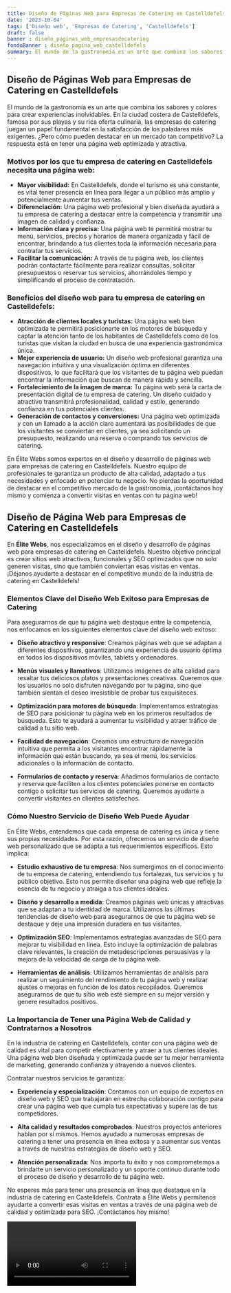 ```yaml
---
title: Diseño de Páginas Web para Empresas de Catering en Castelldefels
date: '2023-10-04'
tags: ['Diseño web', 'Empresas de Catering', 'Castelldefels']
draft: false
banner : diseño_paginas_web_empresasdecatering
fondoBanner : diseño_pagina_web_castelldefels
summary: El mundo de la gastronomía es un arte que combina los sabores y colores para crear experiencias inolvidables. En la ciudad costera de Castelldefels, famosa por sus playas y su rica oferta culinaria, las empresas de catering juegan un papel fundamental en la satisfacción de los paladares más exigentes. ¿Pero cómo pueden destacar en un mercado tan competitivo? La respuesta está en tener una página web optimizada y atractiva.
---
```


## Diseño de Páginas Web para Empresas de Catering en Castelldefels

El mundo de la gastronomía es un arte que combina los sabores y colores para crear experiencias inolvidables. En la ciudad costera de Castelldefels, famosa por sus playas y su rica oferta culinaria, las empresas de catering juegan un papel fundamental en la satisfacción de los paladares más exigentes. ¿Pero cómo pueden destacar en un mercado tan competitivo? La respuesta está en tener una página web optimizada y atractiva.

### Motivos por los que tu empresa de catering en Castelldefels necesita una página web:

- **Mayor visibilidad:** En Castelldefels, donde el turismo es una constante, es vital tener presencia en línea para llegar a un público más amplio y potencialmente aumentar tus ventas.
- **Diferenciación:** Una página web profesional y bien diseñada ayudará a tu empresa de catering a destacar entre la competencia y transmitir una imagen de calidad y confianza.
- **Información clara y precisa:** Una página web te permitirá mostrar tu menú, servicios, precios y horarios de manera organizada y fácil de encontrar, brindando a tus clientes toda la información necesaria para contratar tus servicios.
- **Facilitar la comunicación:** A través de tu página web, los clientes podrán contactarte fácilmente para realizar consultas, solicitar presupuestos o reservar tus servicios, ahorrándoles tiempo y simplificando el proceso de contratación.

### Beneficios del diseño web para tu empresa de catering en Castelldefels:

- **Atracción de clientes locales y turistas:** Una página web bien optimizada te permitirá posicionarte en los motores de búsqueda y captar la atención tanto de los habitantes de Castelldefels como de los turistas que visitan la ciudad en busca de una experiencia gastronómica única.
- **Mejor experiencia de usuario:** Un diseño web profesional garantiza una navegación intuitiva y una visualización óptima en diferentes dispositivos, lo que facilitará que los visitantes de tu página web puedan encontrar la información que buscan de manera rápida y sencilla.
- **Fortalecimiento de la imagen de marca:** Tu página web será la carta de presentación digital de tu empresa de catering. Un diseño cuidado y atractivo transmitirá profesionalidad, calidad y estilo, generando confianza en tus potenciales clientes.
- **Generación de contactos y conversiones:** Una página web optimizada y con un llamado a la acción claro aumentará las posibilidades de que los visitantes se conviertan en clientes, ya sea solicitando un presupuesto, realizando una reserva o comprando tus servicios de catering.

En Élite Webs somos expertos en el diseño y desarrollo de páginas web para empresas de catering en Castelldefels. Nuestro equipo de profesionales te garantiza un producto de alta calidad, adaptado a tus necesidades y enfocado en potenciar tu negocio. No pierdas la oportunidad de destacar en el competitivo mercado de la gastronomía, ¡contáctanos hoy mismo y comienza a convertir visitas en ventas con tu página web!

<GifSeo />

<Cta />

## Diseño de Página Web para Empresas de Catering en Castelldefels

En **Élite Webs**, nos especializamos en el diseño y desarrollo de páginas web para empresas de catering en Castelldefels. Nuestro objetivo principal es crear sitios web atractivos, funcionales y SEO optimizados que no solo generen visitas, sino que también conviertan esas visitas en ventas. ¡Déjanos ayudarte a destacar en el competitivo mundo de la industria de catering en Castelldefels!

### Elementos Clave del Diseño Web Exitoso para Empresas de Catering

Para asegurarnos de que tu página web destaque entre la competencia, nos enfocamos en los siguientes elementos clave del diseño web exitoso:

- **Diseño atractivo y responsive**: Creamos páginas web que se adaptan a diferentes dispositivos, garantizando una experiencia de usuario óptima en todos los dispositivos móviles, tablets y ordenadores.

- **Menús visuales y llamativos**: Utilizamos imágenes de alta calidad para resaltar tus deliciosos platos y presentaciones creativas. Queremos que los usuarios no solo disfruten navegando por tu página, sino que también sientan el deseo irresistible de probar tus exquisiteces.

- **Optimización para motores de búsqueda**: Implementamos estrategias de SEO para posicionar tu página web en los primeros resultados de búsqueda. Esto te ayudará a aumentar tu visibilidad y atraer tráfico de calidad a tu sitio web.

- **Facilidad de navegación**: Creamos una estructura de navegación intuitiva que permita a los visitantes encontrar rápidamente la información que están buscando, ya sea el menú, los servicios adicionales o la información de contacto.

- **Formularios de contacto y reserva**: Añadimos formularios de contacto y reserva que faciliten a los clientes potenciales ponerse en contacto contigo o solicitar tus servicios de catering. Queremos ayudarte a convertir visitantes en clientes satisfechos.

### Cómo Nuestro Servicio de Diseño Web Puede Ayudar

En Élite Webs, entendemos que cada empresa de catering es única y tiene sus propias necesidades. Por esta razón, ofrecemos un servicio de diseño web personalizado que se adapta a tus requerimientos específicos. Esto implica:

- **Estudio exhaustivo de tu empresa**: Nos sumergimos en el conocimiento de tu empresa de catering, entendiendo tus fortalezas, tus servicios y tu público objetivo. Esto nos permite diseñar una página web que refleje la esencia de tu negocio y atraiga a tus clientes ideales.

- **Diseño y desarrollo a medida**: Creamos páginas web únicas y atractivas que se adaptan a tu identidad de marca. Utilizamos las últimas tendencias de diseño web para asegurarnos de que tu página web se destaque y deje una impresión duradera en tus visitantes.

- **Optimización SEO**: Implementamos estrategias avanzadas de SEO para mejorar tu visibilidad en línea. Esto incluye la optimización de palabras clave relevantes, la creación de metadescripciones persuasivas y la mejora de la velocidad de carga de tu página web.

- **Herramientas de análisis**: Utilizamos herramientas de análisis para realizar un seguimiento del rendimiento de tu página web y realizar ajustes o mejoras en función de los datos recopilados. Queremos asegurarnos de que tu sitio web esté siempre en su mejor versión y genere resultados positivos.

### La Importancia de Tener una Página Web de Calidad y Contratarnos a Nosotros

En la industria de catering en Castelldefels, contar con una página web de calidad es vital para competir efectivamente y atraer a tus clientes ideales. Una página web bien diseñada y optimizada puede ser tu mejor herramienta de marketing, generando confianza y atrayendo a nuevos clientes.

Contratar nuestros servicios te garantiza:

- **Experiencia y especialización**: Contamos con un equipo de expertos en diseño web y SEO que trabajarán en estrecha colaboración contigo para crear una página web que cumpla tus expectativas y supere las de tus competidores.

- **Alta calidad y resultados comprobados**: Nuestros proyectos anteriores hablan por sí mismos. Hemos ayudado a numerosas empresas de catering a tener una presencia en línea exitosa y a aumentar sus ventas a través de nuestras estrategias de diseño web y SEO.

- **Atención personalizada**: Nos importa tu éxito y nos comprometemos a brindarte un servicio personalizado y un soporte continuo durante todo el proceso de diseño y desarrollo de tu página web.

No esperes más para tener una presencia en línea que destaque en la industria de catering en Castelldefels. Contrata a Élite Webs y permítenos ayudarte a convertir esas visitas en ventas a través de una página web de calidad y optimizada para SEO. ¡Contáctanos hoy mismo!

<Video />

<CtaBot job='Empresas de Catering' city='Castelldefels'/>

<Gmaps query='Castelldefels+españa+maps' />